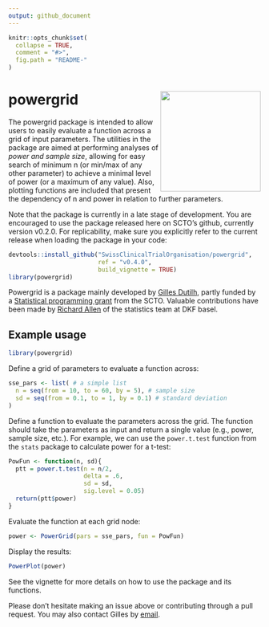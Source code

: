 ```yaml
---
output: github_document
---
```


<!-- README.md is generated from README.Rmd. Please edit that file -->

```r
knitr::opts_chunk$set(
  collapse = TRUE,
  comment = "#>",
  fig.path = "README-"
)
```

# powergrid <img src='man/figures/powergrid_color_floor.png' align="right" width="200">

The powergrid package is intended to allow users to easily evaluate a function
across a grid of input parameters. The utilities in the package are aimed at
performing analyses of *power and sample size*, allowing for easy search of
minimum n (or min/max of any other parameter) to achieve a minimal level of
power (or a maximum of any value). Also, plotting functions are included that
present the dependency of n and power in relation to further parameters.

Note that the package is currently in a late stage of development.  You are
encouraged to use the package released here on SCTO’s github, currently version
v0.2.0. For replicability, make sure you explicitly refer to the current release
when loading the package in your code:

```r
devtools::install_github("SwissClinicalTrialOrganisation/powergrid",
                         ref = "v0.4.0",
                         build_vignette = TRUE)
library(powergrid)
```

Powergrid is a package mainly developed by [Gilles
Dutilh](https://www.gillesdutilh.com/statistics/), partly funded by a
[Statistical programming
grant](https://www.sctoplatforms.ch/en/scto-platforms/statistics-methodology-5.html)
from the SCTO. Valuable contributions have been made by [Richard
Allen](https://dkf.unibas.ch/de/team-data-analysis-statistik/) of the statistics
team at DKF basel.

## Example usage

```r
library(powergrid)
```

Define a grid of parameters to evaluate a function across:

```r
sse_pars <- list( # a simple list
  n = seq(from = 10, to = 60, by = 5), # sample size
  sd = seq(from = 0.1, to = 1, by = 0.1) # standard deviation
)
```

Define a function to evaluate the parameters across the grid. The function should take the parameters as input and return a single value (e.g., power, sample size, etc.). For example, we can use the `power.t.test` function from the `stats` package to calculate power for a t-test:

```r
PowFun <- function(n, sd){
  ptt = power.t.test(n = n/2,
                     delta = .6,
                     sd = sd,
                     sig.level = 0.05)
  return(ptt$power)
}
```

Evaluate the function at each grid node:

```r
power <- PowerGrid(pars = sse_pars, fun = PowFun)
```

Display the results:

```R
PowerPlot(power)
```

See the vignette for more details on how to use the package and its functions.

Please don't hesitate making an issue above or contributing through a
pull request. You may also contact Gilles by [email](mailto:info@gillesdutilh.com).


